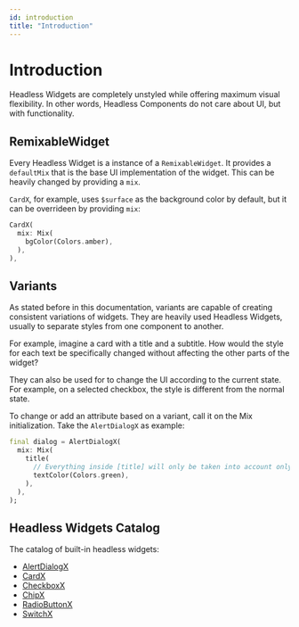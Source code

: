 ```yaml
---
id: introduction
title: "Introduction"
---
```


# Introduction

Headless Widgets are completely unstyled while offering maximum visual flexibility. In 
other words, Headless Components do not care about UI, but with functionality.

## RemixableWidget

Every Headless Widget is a instance of a `RemixableWidget`. It provides a `defaultMix` 
that is the base UI implementation of the widget. This can be heavily changed by providing a `mix`. 

`CardX`, for example, uses `$surface` as the background color by default, but it can be 
overrideen by providing `mix`:

```dart
CardX(
  mix: Mix(
    bgColor(Colors.amber),
  ),
),
```

## Variants

As stated before in this documentation, variants are capable of creating consistent 
variations of widgets. They are heavily used Headless Widgets, usually to separate 
styles from one component to another. 

For example, imagine a card with a title and a subtitle. How would the style for 
each text be specifically changed without affecting the other parts of the widget?

They can also be used for to change the UI according to the current state. For example,
on a selected checkbox, the style is different from the normal state.

To change or add an attribute based on a variant, call it on the Mix initialization.
Take the `AlertDialogX` as example:

```dart
final dialog = AlertDialogX(
  mix: Mix(
    title(
      // Everything inside [title] will only be taken into account only on the title
      textColor(Colors.green),
    ),
  ),
);
```

## Headless Widgets Catalog

The catalog of built-in headless widgets:

- [AlertDialogX](/docs/headless-widgets/alert-dialog)
- [CardX](/docs/headless-widgets/card)
- [CheckboxX](/docs/headless-widgets/checkbox)
- [ChipX](/docs/headless-widgets/chip)
- [RadioButtonX](/docs/headless-widgets/radio-button)
- [SwitchX](/docs/headless-widgets/switch)